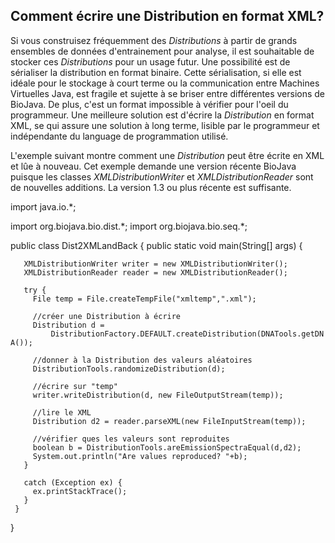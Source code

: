 == Comment écrire une Distribution en format XML? ==

Si vous construisez fréquemment des ''Distributions'' à partir de grands ensembles de données d'entrainement pour analyse, il est souhaitable de stocker ces ''Distributions'' pour un usage futur. Une possibilité est de sérialiser la distribution en format binaire. Cette sérialisation, si elle est idéale pour le stockage à court terme ou la communication entre Machines Virtuelles Java, est fragile et sujette à se briser entre différentes versions de BioJava. De plus, c'est un format impossible à vérifier pour l'oeil du programmeur. Une meilleure solution est d'écrire la ''Distribution'' en format XML, se qui assure une solution à long terme, lisible par le programmeur et indépendante du language de programmation utilisé.

L'exemple suivant montre comment une ''Distribution'' peut être écrite en XML et lûe à nouveau. Cet exemple demande une version récente BioJava puisque les classes ''XMLDistributionWriter'' et ''XMLDistributionReader'' sont de nouvelles additions. La version 1.3  ou plus r&eacute;cente est suffisante.

<java>
import java.io.*;

import org.biojava.bio.dist.*;
import org.biojava.bio.seq.*;

public class Dist2XMLandBack {
public static void main(String[] args) {    
    XMLDistributionWriter writer = new XMLDistributionWriter();
    XMLDistributionReader reader = new XMLDistributionReader();

    try {
      File temp = File.createTempFile("xmltemp",".xml");

      //créer une Distribution à écrire
      Distribution d =
          DistributionFactory.DEFAULT.createDistribution(DNATools.getDNA());

      //donner à la Distribution des valeurs aléatoires
      DistributionTools.randomizeDistribution(d);

      //écrire sur "temp"
      writer.writeDistribution(d, new FileOutputStream(temp));

      //lire le XML
      Distribution d2 = reader.parseXML(new FileInputStream(temp));

      //vérifier ques les valeurs sont reproduites
      boolean b = DistributionTools.areEmissionSpectraEqual(d,d2);
      System.out.println("Are values reproduced? "+b);
    }

    catch (Exception ex) {
      ex.printStackTrace();
    }
  }
}
</java>